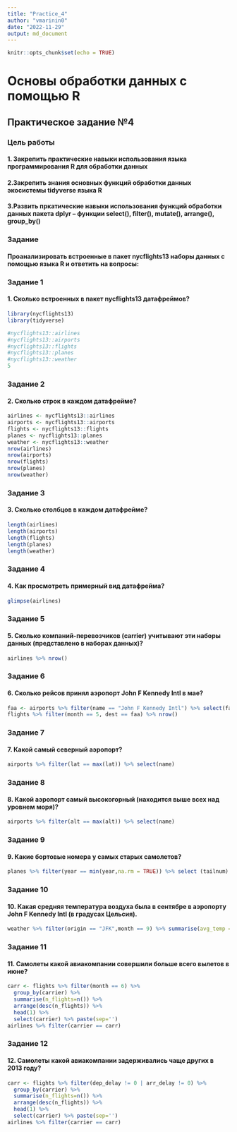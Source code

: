 ```yaml
---
title: "Practice_4"
author: "vmarinin0"
date: "2022-11-29"
output: md_document
---
```


```r
knitr::opts_chunk$set(echo = TRUE)
```

# Основы обработки данных с помощью R

## Практическое задание №4

### Цель работы

#### 1. Закрепить практические навыки использования языка программирования R для обработки данных

#### 2.Закрепить знания основных функций обработки данных экосистемы tidyverse языка R

#### 3.Развить пркатические навыки использования функций обработки данных пакета dplyr -- функции select(), filter(), mutate(), arrange(), group_by()

### Задание

#### Проанализировать встроенные в пакет nycflights13 наборы данных с помощью языка R и ответить на вопросы:

### Задание 1
#### 1. Сколько встроенных в пакет nycflights13 датафреймов?

```r
library(nycflights13)
library(tidyverse)

#nycflights13::airlines
#nycflights13::airports
#nycflights13::flights
#nycflights13::planes
#nycflights13::weather
5
```

### Задание 2
#### 2. Сколько строк в каждом датафрейме?

```r
airlines <- nycflights13::airlines
airports <- nycflights13::airports
flights <- nycflights13::flights
planes <- nycflights13::planes
weather <- nycflights13::weather
nrow(airlines)
nrow(airports)
nrow(flights)
nrow(planes)
nrow(weather)
```

### Задание 3
#### 3. Сколько столбцов в каждом датафрейме?

```r
length(airlines)
length(airports)
length(flights)
length(planes)
length(weather)
```

### Задание 4
#### 4. Как просмотреть примерный вид датафрейма?

```r
glimpse(airlines)
```

### Задание 5
#### 5. Сколько компаний-перевозчиков (carrier) учитывают эти наборы данных (представлено в наборах данных)?

```r
airlines %>% nrow()
```

### Задание 6
#### 6. Сколько рейсов принял аэропорт John F Kennedy Intl в мае?

```r
faa <- airports %>% filter(name == "John F Kennedy Intl") %>% select(faa) %>% paste(sep='')
flights %>% filter(month == 5, dest == faa) %>% nrow()
```

### Задание 7
#### 7. Какой самый северный аэропорт?

```r
airports %>% filter(lat == max(lat)) %>% select(name)
```

### Задание 8
#### 8. Какой аэропорт самый высокогорный (находится выше всех над уровнем моря)?

```r
airports %>% filter(alt == max(alt)) %>% select(name)
```

### Задание 9
#### 9. Какие бортовые номера у самых старых самолетов?

```r
planes %>% filter(year == min(year,na.rm = TRUE)) %>% select (tailnum)
```

### Задание 10
#### 10.  Какая средняя температура воздуха была в сентябре в аэропорту John F Kennedy Intl (в градусах Цельсия).

```r
weather %>% filter(origin == "JFK",month == 9) %>% summarise(avg_temp = mean(5/9*(temp - 32), na.rm=TRUE))
```

### Задание 11
#### 11.  Самолеты какой авиакомпании совершили больше всего вылетов в июне?

```r
carr <- flights %>% filter(month == 6) %>%
  group_by(carrier) %>% 
  summarise(n_flights=n()) %>% 
  arrange(desc(n_flights)) %>%
  head(1) %>%
  select(carrier) %>% paste(sep='')
airlines %>% filter(carrier == carr)
```

### Задание 12
#### 12.  Самолеты какой авиакомпании задерживались чаще других в 2013 году?

```r
carr <- flights %>% filter(dep_delay != 0 | arr_delay != 0) %>%
  group_by(carrier) %>%
  summarise(n_flights=n()) %>%
  arrange(desc(n_flights)) %>%
  head(1) %>%
  select(carrier) %>% paste(sep='')
airlines %>% filter(carrier == carr)
```
